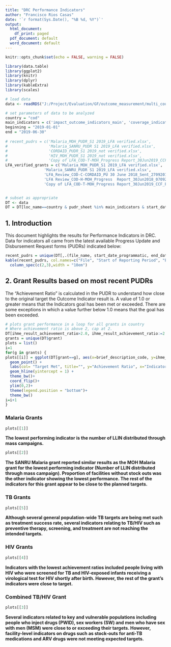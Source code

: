 ```yaml
---
title: "DRC Performance Indicators"
author: "Francisco Rios Casas"
date: '`r format(Sys.Date(), "%B %d, %Y")`'
output:
  html_document:
    df_print: paged
  pdf_document: default
  word_document: default
---
```


```r
knitr::opts_chunk$set(echo = FALSE, warning = FALSE)

library(data.table)
library(ggplot2)
library(knitr)
library(dplyr)
library(kableExtra)
library(scales)

# load data
data <- readRDS("J:/Project/Evaluation/GF/outcome_measurement/multi_country/performance_indicators/pudr_indicator_extraction/cleaned_data/kpi_data_for_analyses2.RDS")

# set parameters of data to be analyzed
country = "cod"
main_indicators = c('impact_outcome_indicators_main', 'coverage_indicators_main')
beginning = "2019-01-01"
end = "2019-06-30"
 
# recent_pudrs = c('Malaria_MOH_PUDR_S1 2019_LFA verified.xlsx',
#                  'Malaria_SANRU_PUDR S1 2019_LFA verified.xlsx',
#                  'CORDAID_PUDR_S1 2019_not verified.xlsx',
#                  'HIV_MOH_PUDR_S1 2019_not verified.xlsx',
#                  'Copy of LFA_COD-T-MOH_Progress Report_30Jun2019_CCF_Final_10092019.xlsx')
LFA_verified_grants = c('Malaria_MOH_PUDR_S1 2019_LFA verified.xlsx',
                 'Malaria_SANRU_PUDR S1 2019_LFA verified.xlsx',
                 'LFA_Review_COD-C-CORDAID_PU 30 June 2018_Sent_27092018_OK.xlsx',
                 'LFA Review_COD-H-MOH_Progress  Report_30Jun2018_07092018 ok_Sent 01102018.OK.xlsx',
                 'Copy of LFA_COD-T-MOH_Progress Report_30Jun2019_CCF_Final_10092019.xlsx') # file names of most-recent LFA-verified grants


# subset as appropriate
DT <- data
DT = DT[loc_name==country & pudr_sheet %in% main_indicators & start_date_programmatic==beginning & end_date_programmatic==end]
```


## 1. Introduction  

This document highlights the results for Performance Indicators in DRC. Data for indicators all came from the latest available Progress Update and Disbursement Request forms (PUDRs) indicated below:  


```r

recent_pudrs = unique(DT[,.(file_name, start_date_programmatic, end_date_programmatic)])
kable(recent_pudrs, col.names=c("File", "Start of Reporting Period", "End of Reporting Period")) %>%
  column_spec(c(2,3),width = "10em")
```


## 2. Grant Results based on most recent PUDRs  


The "Achievement Ratio" is calculated in the PUDR to understand how close to the original target the Outcome Indicator result is. A value of 1.0 or greater means that the Indicators goal has been met or exceeded. There are some exceptions in which a value further below 1.0 means that the goal has been exceeded.



```r
# plots grant performance in a loop for all grants in country
# Where achievement ratio is above 2, cap at 2. 
DT[ihme_result_achievement_ratio>2.0, ihme_result_achievement_ratio:=2.0]
grants = unique(DT$grant)
plots = list()
i=1
for(g in grants) {
plots[[i]] = ggplot(DT[grant==g], aes(x=brief_description_code, y=ihme_result_achievement_ratio, col=target_met)) +
  geom_point() +
  labs(col= "Target Met", title="", y="Achievement Ratio", x="Indicator", caption=paste0("Source: ", unique(DT[grant==g]$file_name))) +
  geom_hline(yintercept = 1) +
  theme_bw()+
  coord_flip()+
  ylim(0,2)+
  theme(legend.position = "bottom")+
  theme_bw()
i=i+1
}
```

### Malaria Grants

```r
plots[[1]]
```

**The lowest performing indicator is the number of LLIN distributed through mass campaigns.**

```r
plots[[2]]
```


**The SANRU Malaria grant reported similar results as the MOH Malaria grant for the lowest performing indicator (Number of LLIN distributed through mass campaign). Proportion of facilities without stock outs was the other indicator showing the lowest performance. The rest of the indicators for this grant appear to be close to the planned targets.**


### TB Grants
```r
plots[[5]]
```

**Although several general population-wide TB targets are being met such as treatment success rate, several indicators relating to TB/HIV such as preventive therapy, screening, and treatment are not reaching the intended targets.**

### HIV Grants
```r
plots[[4]]
```

**Indicators with the lowest achievement ratios included people living with HIV who were screened for TB and HIV-exposed infants receiving a virological test for HIV shortly after birth. However, the rest of the grant's indicators were close to target.** 

### Combined TB/HIV Grant

```r
plots[[3]]
```

**Several indicators related to key and vulnerable populations including people who inject drugs (PWID), sex workers (SW) and men who have sex with men (MSM) were close to or exceeding their targets. However, facility-level indicators on drugs such as stock-outs for anti-TB medications and ARV drugs were not meeting expected targets.**

